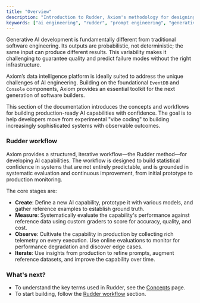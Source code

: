 ```yaml
---
title: "Overview"
description: "Introduction to Rudder, Axiom's methodology for designing, evaluating, monitoring, and iterating generative-AI capabilities."
keywords: ["ai engineering", "rudder", "prompt engineering", "generative ai"]
---
```


Generative AI development is fundamentally different from traditional software engineering. Its outputs are probabilistic, not deterministic; the same input can produce different results. This variability makes it challenging to guarantee quality and predict failure modes without the right infrastructure.

Axiom’s data intelligence platform is ideally suited to address the unique challenges of AI engineering. Building on the foundational `EventDB` and `Console` components, Axiom provides an essential toolkit for the next generation of software builders. 

This section of the documentation introduces the concepts and workflows for building production-ready AI capabilities with confidence. The goal is to help developers move from experimental "vibe coding" to building increasingly sophisticated systems with observable outcomes.

### Rudder workflow

Axiom provides a structured, iterative workflow—the Rudder method—for developing AI capabilities. The workflow is designed to build statistical confidence in systems that are not entirely predictable, and is grounded in systematic evaluation and continuous improvement, from initial prototype to production monitoring.

The core stages are:

* **Create**: Define a new AI capability, prototype it with various models, and gather reference examples to establish ground truth.
* **Measure**: Systematically evaluate the capability's performance against reference data using custom graders to score for accuracy, quality, and cost.
* **Observe**: Cultivate the capability in production by collecting rich telemetry on every execution. Use online evaluations to monitor for performance degradation and discover edge cases.
* **Iterate**: Use insights from production to refine prompts, augment reference datasets, and improve the capability over time.

### What's next?

* To understand the key terms used in Rudder, see the [Concepts](/ai-engineering/concepts) page.
* To start building, follow the [Rudder workflow](./TODO-rudder-workflow) section.